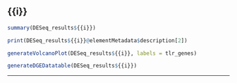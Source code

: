 ## {{i}}

```r
summary(DESeq_results${{i}})
```

```r
print(DESeq_results${{i}}@elementMetadata$description[2])
```
  
```r
generateVolcanoPlot(DESeq_results${{i}}, labels = tlr_genes)
```

```r
generateDGEDatatable(DESeq_results${{i}})
```

***

<!-- Pair in the format file with code like this for dynamic rendering of chunks -->

<!-- ```{r, results='asis'} -->
<!-- out <- NULL -->
<!-- for (i in names(DESeq_results)) { -->
<!--   out = c(out, knit_expand(text = chunk_text)) -->
<!-- } -->

<!-- cat(knit_child(text = out, quiet = TRUE), sep = '\n') -->
<!-- ``` -->
